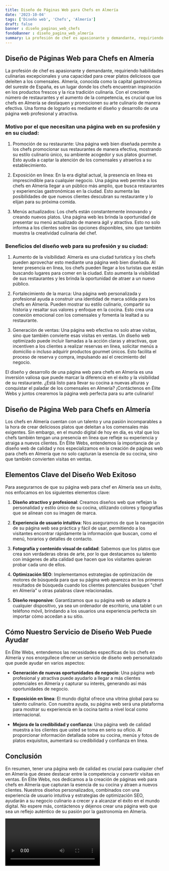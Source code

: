 ```yaml
---
title: Diseño de Páginas Web para Chefs en Almería
date: '2023-10-04'
tags: ['Diseño web', 'Chefs', 'Almería']
draft: false
banner : diseño_paginas_web_chefs
fondoBanner : diseño_pagina_web_almería
summary: La profesión de chef es apasionante y demandante, requiriendo habilidades culinarias excepcionales y una capacidad para crear platos deliciosos que deleiten a los comensales. Almería, conocida como la capital gastronómica del sureste de España, es un lugar donde los chefs encuentran inspiración en los productos frescos y la rica tradición culinaria. Con el creciente número de restaurantes y el aumento de la competencia, es crucial que los chefs en Almería se destaquen y promocionen su arte culinario de manera efectiva. Una forma de lograrlo es mediante el diseño y desarrollo de una página web profesional y atractiva.
---
```


## Diseño de Páginas Web para Chefs en Almería

La profesión de chef es apasionante y demandante, requiriendo habilidades culinarias excepcionales y una capacidad para crear platos deliciosos que deleiten a los comensales. Almería, conocida como la capital gastronómica del sureste de España, es un lugar donde los chefs encuentran inspiración en los productos frescos y la rica tradición culinaria. Con el creciente número de restaurantes y el aumento de la competencia, es crucial que los chefs en Almería se destaquen y promocionen su arte culinario de manera efectiva. Una forma de lograrlo es mediante el diseño y desarrollo de una página web profesional y atractiva.

### Motivo por el que necesitan una página web en su profesión y en su ciudad:

1. Promoción de su restaurante: Una página web bien diseñada permite a los chefs promocionar sus restaurantes de manera efectiva, mostrando su estilo culinario único, su ambiente acogedor y sus platos gourmet. Esto ayuda a captar la atención de los comensales y atraerlos a su establecimiento.

2. Exposición en línea: En la era digital actual, la presencia en línea es imprescindible para cualquier negocio. Una página web permite a los chefs en Almería llegar a un público más amplio, que busca restaurantes y experiencias gastronómicas en la ciudad. Esto aumenta las posibilidades de que nuevos clientes descubran su restaurante y lo elijan para su próxima comida.

3. Menús actualizados: Los chefs están constantemente innovando y creando nuevos platos. Una página web les brinda la oportunidad de presentar su menú actualizado de manera ágil y atractiva. Esto no solo informa a los clientes sobre las opciones disponibles, sino que también muestra la creatividad culinaria del chef.

### Beneficios del diseño web para su profesión y su ciudad:

1. Aumento de la visibilidad: Almería es una ciudad turística y los chefs pueden aprovechar esto mediante una página web bien diseñada. Al tener presencia en línea, los chefs pueden llegar a los turistas que están buscando lugares para comer en la ciudad. Esto aumenta la visibilidad de sus restaurantes y les brinda la oportunidad de atraer a un nuevo público.

2. Fortalecimiento de la marca: Una página web personalizada y profesional ayuda a construir una identidad de marca sólida para los chefs en Almería. Pueden mostrar su estilo culinario, compartir su historia y resaltar sus valores y enfoque en la cocina. Esto crea una conexión emocional con los comensales y fomenta la lealtad a su restaurante.

3. Generación de ventas: Una página web efectiva no solo atrae visitas, sino que también convierte esas visitas en ventas. Un diseño web optimizado puede incluir llamadas a la acción claras y atractivas, que incentiven a los clientes a realizar reservas en línea, solicitar menús a domicilio o incluso adquirir productos gourmet únicos. Esto facilita el proceso de reserva y compra, impulsando así el crecimiento del negocio.

El diseño y desarrollo de una página web para chefs en Almería es una inversión valiosa que puede marcar la diferencia en el éxito y la visibilidad de su restaurante. ¿Está listo para llevar su cocina a nuevas alturas y conquistar el paladar de los comensales en Almería? ¡Contáctenos en Élite Webs y juntos crearemos la página web perfecta para su arte culinario!

<GifSeo />

<Cta />

## Diseño de Página Web para Chefs en Almería

Los chefs en Almería cuentan con un talento y una pasión incomparables a la hora de crear deliciosos platos que deleitan a los comensales más exigentes. Sin embargo, en el mundo digital de hoy en día, es vital que los chefs también tengan una presencia en línea que refleje su experiencia y atraiga a nuevos clientes. En Élite Webs, entendemos la importancia de un diseño web de calidad y nos especializamos en la creación de páginas web para chefs en Almería que no solo capturan la esencia de su cocina, sino que también convierten visitas en ventas.

## Elementos Clave del Diseño Web Exitoso

Para asegurarnos de que su página web para chef en Almería sea un éxito, nos enfocamos en los siguientes elementos clave:

1. **Diseño atractivo y profesional**: Creamos diseños web que reflejan la personalidad y estilo único de su cocina, utilizando colores y tipografías que se alinean con su imagen de marca.

2. **Experiencia de usuario intuitiva**: Nos aseguramos de que la navegación de su página web sea práctica y fácil de usar, permitiendo a los visitantes encontrar rápidamente la información que buscan, como el menú, horarios y detalles de contacto.

3. **Fotografía y contenido visual de calidad**: Sabemos que los platos que crea son verdaderas obras de arte, por lo que destacamos su talento con imágenes de alta calidad que hacen que los visitantes quieran probar cada uno de ellos.

4. **Optimización SEO**: Implementamos estrategias de optimización de motores de búsqueda para que su página web aparezca en los primeros resultados de búsqueda cuando los clientes potenciales busquen "chef en Almería" u otras palabras clave relacionadas.

5. **Diseño responsive**: Garantizamos que su página web se adapte a cualquier dispositivo, ya sea un ordenador de escritorio, una tablet o un teléfono móvil, brindando a los usuarios una experiencia perfecta sin importar cómo accedan a su sitio.

## Cómo Nuestro Servicio de Diseño Web Puede Ayudar

En Élite Webs, entendemos las necesidades específicas de los chefs en Almería y nos enorgullece ofrecer un servicio de diseño web personalizado que puede ayudar en varios aspectos:

- **Generación de nuevas oportunidades de negocio**: Una página web profesional y atractiva puede ayudarlo a llegar a más clientes potenciales en Almería y capturar su interés, generando así más oportunidades de negocio.

- **Exposición en línea**: El mundo digital ofrece una vitrina global para su talento culinario. Con nuestra ayuda, su página web será una plataforma para mostrar su experiencia en la cocina tanto a nivel local como internacional.

- **Mejora de la credibilidad y confianza**: Una página web de calidad muestra a los clientes que usted se toma en serio su oficio. Al proporcionar información detallada sobre su cocina, menús y fotos de platos exquisitos, aumentará su credibilidad y confianza en línea.

## Conclusión

En resumen, tener una página web de calidad es crucial para cualquier chef en Almería que desee destacar entre la competencia y convertir visitas en ventas. En Élite Webs, nos dedicamos a la creación de páginas web para chefs en Almería que capturan la esencia de su cocina y atraen a nuevos clientes. Nuestros diseños personalizados, combinados con una experiencia de usuario intuitiva y estrategias de optimización SEO, ayudarán a su negocio culinario a crecer y a alcanzar el éxito en el mundo digital. No espere más, contáctenos y déjenos crear una página web que sea un reflejo auténtico de su pasión por la gastronomía en Almería.

<Video />

<CtaBot job='Chefs' city='Almería'/>

<Gmaps query='Almería+españa+maps' />